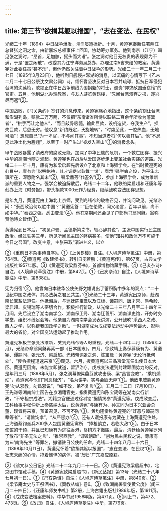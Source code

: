 ```yaml
---
---
---
```

title: 第三节“欲捐其躯以报国”，“志在变法、在民权”
---



光绪二十年（1894）中日战争爆发，清军屡遭挫折。十月，黄遵宪奉新任署两江总督张之洞之命，由新嘉坡总领事任上回国，协助筹办军务。他到南京（江宁）谒见张之洞时，“昂首，足加膝，摇头而大语”。张之洞对他目无权贵的表现颇为不满，于是“置之闲散”，改委其为江宁洋务局总办，办理江南5省未结的教案。黄遵宪对此委任虽“甚不乐”，但他仍然关注着中日战争的形势。光绪二十一年二月二十七日（1895年3月23日），他听到日舰侵占澎湖的消息，以沉痛的心情写下《乙未二月二十七日公祭沈文肃公祠》诗，缅怀曾坚决反对日本吞并琉球、抵抗日军侵犯台湾的沈葆桢，歌颂正在中日战争前线为国捐躯的将士，谴责“仰求敌国垂哀怜”的官吏。五月，他到湖北办理教案，与友人游览黄鹤楼，“忽闻台湾溃弃之报，遂兴尽而返”②。

中国战败，《马关条约》签订的消息传来，黄遵宪痛心地指出，这个条约割让台湾和澎湖列岛，赔款二万万两，不仅把“东南诸省所恃以联络二百余年所收为藩篱者”，“拱手而让之他人”，“而且敲骨吸髓，输此巨款，设机造货，夺我生产”，损失巨款，后患无穷。他叹息“新约既定，天旋地转”，“时势至此，一腔热血，无地可洒”！想想自己“为一卑官，不与闻其事”，不知当道者将“何以善其后”。他“不忍见此净土化为腥羶”，以至于一时产生过“被发入空山”①的消极念头。

甲午战败暴露了清政府的腐败无能，加深了中华民族的危机，一个救亡图存、振兴中华的高潮也随之涌起。黄遵宪也在战后从爱国逐步走上变革社会实践的道路。光绪二十一年十月，康有为和梁启超先后设立了北京和上海强学会。在当时黄遵宪的心目中，康有为“聪明绝特，其才调足以鼓舞一世”，表示“强学会之设，为平生志事所在，深愿附名其末”②，嘱梁鼎芬“代签名”③，参加上海强学会，成为维新派的重要人物之一。强学会被迫解散后，光绪二十二年，他联络梁启超和汪康年等创办上海《时务报》，带头捐款1000元作为经费，继续鼓吹变法图存思想。

是年九月，黄遵宪由上海北上京师，受到光绪帝的破格召见，并询问政见。光绪帝问：“泰西政治何以胜中国？”黄遵宪答：“臣在伦敦，闻父老言，百年以前，尚不如中华。”“泰西之强，悉由变法”④。他在京期间还会见了户部尚书翁同龢。翁称赞他诗文皆佳①。

黄遵宪到日本后，“初见卢骚、孟德斯鸠之书，辄心醉其说”，主张中国实行民主国政治。经过驻美三年，所见所闻民主国的弊病甚多，使他“知共和政体万不可施于今日之吾国”，改变主意，主张采取“渐进主义，以立

②《重刻日本杂事诗自序》。①《上黄鹤楼》自注。《人境庐诗草笺注》中册，第764页。②黄遵宪《致建侯书》，转引自麦若鹏：《黄遵宪传》，第67页，古典文学出版社1957年版。③《黄遵宪致梁鼎芬书》，首都博物馆藏手稿。④《己亥杂诗》自注，《人境庐诗草笺注》中册，第842页。①《己亥杂诗》自注，《人境庐诗草笺注》中册，第838页。

宪为归宿”②。他曾向日本驻华公使矢野文雄说出了蓄积胸中多年的观点：“二十世纪中国之政体，其必法英之君民共主。”③光绪二十三年，黄遵宪出京师，赴湖南长宝盐法道任。他抵湘后，与巡抚陈宝箴以及江标、谭嗣同、唐才常、熊希龄、梁启超、皮锡瑞等人密切合作，积极推行新政，从光绪二十三年八月至二十四年三月间，先后设立了湖南南学会、湖南保卫局、湖南迁善所、湖南课吏馆，开办时务学堂，组织不缠足会等。他亲自为湖南南学会发表讲演，公开鼓吹“采西人之政、西人之学，以弥缝我国政学之敝”。一时湖南成为戊戌变法运动中声势最大、影响最大的省份，对全国变法运动起了推动作用。

黄遵宪积极主张变法维新，受到光绪帝等人的重视。光绪二十四年二月（1898年3月），光绪帝命翁同龢再索一部《日本国志》。四月，徐致靖上奏保荐康有为、黄遵宪、谭嗣同、张元济、梁启超。光绪帝谕张之洞、陈宝箴：黄遵宪“无论行抵何处”，“传令攒程迅速来京”④觐见。六月，授黄遵宪以三品京堂充任出使日本大臣。黄遵宪因病，未能立即就道，留沪治疗。戊戌变法遭到封建顽固势力的反对。是年闰三月（1898年5月），张之洞幕僚梁鼎芬就攻击康、梁“昌言变教”，“乘机煽动”，黄遵宪与他们“同恶相济”，“名为讲学，实与会匪无异”①。他致电威胁黄遵宪“勿从邪教，勿昌邪说”，“如不改，弟不复言”②。五月二十二日（7月10日），王先谦等湖南绅士函告在京湘籍官吏，指责黄遵宪和陈宝箴等在湖南实行新政，“不守祖宗成法”。湘籍京官便通过徐树铭“据情揭参”黄遵宪等。戊戌政变后，工科给事中张仲炘上奏慈禧太后，说黄遵宪“与康有为、孙文同为日本兴亚会总董，现皆将来京，预备召见，不可不防”③。黄均隆奏称黄遵宪的“奸恶与谭嗣同辈等者”，“请旨饬拿”，“从严惩办”④。还有人谎报康有为藏在上海黄遵宪住处。上海道蔡钧派兵200多人包围黄遵宪寓所，“捧枪鹄立，若临大敌”⑤。由于日本使馆的干预，并且已知康有为逃往香港，蔡钧方才撤围。最后，清廷给黄遵宪罗列了散布“非圣无法之言”，“推崇西教”，“诋毁朝政”，“创为民主民权之说，尊康有为曰‘南海先生’”等罪名，撤销驻日公使的任命。光绪二十四年八月二十六日（1898年10月11日），黄遵宪怀着“欲捐其躯以报国”，“志在变法、在民权”⑥，而壮志未酬的心情，拖着憔悴的病体，被“放归”广东嘉应原籍。

②《翁文恭公日记》光绪二十二年九月二十一日。③《黄遵宪致梁启超书》，北京图书馆藏手稿。④《黄遵宪致梁启超书》，《新民丛报》第13号（光绪二十八年七月初一日）。①《己亥杂诗》自注；《人境庐诗草笺注》中册，第840页。②《梁节庵太史与王祭酒书》，《翼教丛编》卷6。③《致湖南署臬使黄公度》（闰三月二十四日），《汪康年师友书札》第2册，上海古籍出版社1986年版，第1911页。④《戊戌变法档案史料》，中华书局1958年版，第471页。⑤同上书，第472、473页。⑥《放归》自注，《人境庐诗草笺注》中册，第776页。
